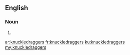 ==English==

===Noun===
{{head|en}}

# {{plural of|knuckledragger}}

[[ar:knuckledraggers]]
[[fr:knuckledraggers]]
[[ku:knuckledraggers]]
[[my:knuckledraggers]]